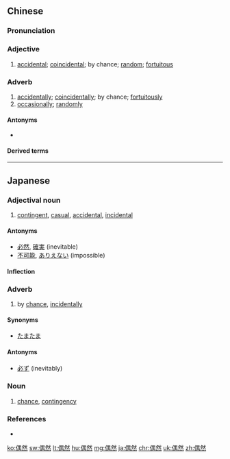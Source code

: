 ==Chinese==
{{zh-forms}}

===Pronunciation===
{{zh-pron
|m=ǒurán
|ma=Zh-ourán.ogg
|c=ngau5 jin4
|mn=qz:gió-liân/tp,xm:ngó͘-liân/kh,zz:ngó͘-jiân
|cat=a,adv
}}

===Adjective===
{{zh-adj}}

# [[accidental]]; [[coincidental]]; by chance; [[random]]; [[fortuitous]]

===Adverb===
{{zh-adv}}

# [[accidentally]]; [[coincidentally]]; by chance; [[fortuitously]]
# [[occasionally]]; [[randomly]]

====Antonyms====
* {{zh-l|必然}}

====Derived terms====
{{zh-der|偶然性|偶然音樂|偶然對消}}

{{zh-cat|Intermediate}}

----

==Japanese==
{{ja-kanjitab|ぐう|ぜん|yomi=on}}

===Adjectival noun===
{{ja-adj|infl=na|ぐうぜん}}

# [[contingent]], [[casual]], [[accidental]], [[incidental]]

====Antonyms====
* [[必然]], [[確実]] (inevitable)
* [[不可能]], [[ありえない]] (impossible)

====Inflection====
{{ja-na|ぐうぜん}}

===Adverb===
{{ja-pos|ぐうぜん|adverb}}

# by [[chance]], [[incidentally]]
#: {{ja-usex|昔 の 彼女 に '''偶然''' 出会った。|むかし の かのじょ に '''ぐうぜん''' であった。|I met my ex-girlfriend '''by chance'''}}

====Synonyms====
* [[たまたま]]

====Antonyms====
* [[必ず]] (inevitably)

===Noun===
{{ja-noun|ぐうぜん}}

# [[chance]], [[contingency]]
#: {{ja-usex|全ての偶然は、必然である。|すべて の '''ぐうぜん''' は、 ひつぜん である。|All '''chances''' are inevitable.}}

===References===
* {{R:Shogakukan}}

[[ko:偶然]]
[[sw:偶然]]
[[lt:偶然]]
[[hu:偶然]]
[[mg:偶然]]
[[ja:偶然]]
[[chr:偶然]]
[[uk:偶然]]
[[zh:偶然]]